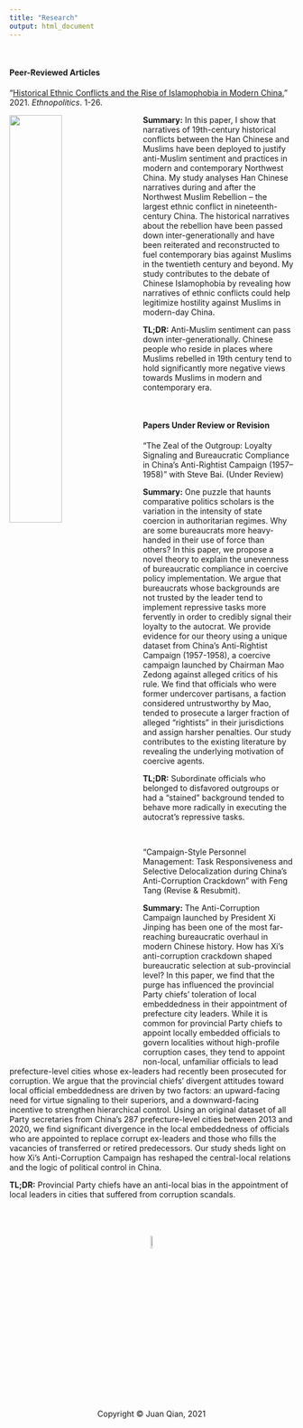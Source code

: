 ```yaml
---
title: "Research"
output: html_document
---
```


<br>

#### Peer-Reviewed Articles

"[Historical Ethnic Conflicts and the Rise of Islamophobia in Modern China.](https://www.tandfonline.com/doi/abs/10.1080/17449057.2021.2001954?journalCode=reno20)" 2021. *Ethnopolitics*. 1-26.

<img src="muslims.jpeg" style="width:43%; margin-right: 20px" align="left">
**Summary:** In this paper, I show that narratives of 19th-century historical conflicts between the Han Chinese and Muslims have been deployed to justify anti-Muslim sentiment and practices in modern and contemporary Northwest China. My study analyses Han Chinese narratives during and after the Northwest Muslim Rebellion -- the largest ethnic conflict in nineteenth-century China. The historical narratives about the rebellion have been passed down inter-generationally and have been reiterated and reconstructed to fuel contemporary bias against Muslims in the twentieth century and beyond. My study contributes to the debate of Chinese Islamophobia by revealing how narratives of ethnic conflicts could help legitimize hostility against Muslims in modern-day China.

**TL;DR:** Anti-Muslim sentiment can pass down inter-generationally. Chinese people who reside in places where Muslims rebelled in 19th century tend to hold significantly more negative views towards Muslims in modern and contemporary era.

<br>

#### Papers Under Review or Revision

"The Zeal of the Outgroup: Loyalty Signaling and Bureaucratic Compliance in China’s Anti-Rightist Campaign (1957–1958)" with Steve Bai. (Under Review)

**Summary:** One puzzle that haunts comparative politics scholars is the variation in the intensity of state coercion in authoritarian regimes. Why are some bureaucrats more heavy-handed in their use of force than others? In this paper, we propose a novel theory to explain the unevenness of bureaucratic compliance in coercive policy implementation. We argue that bureaucrats whose backgrounds are not trusted by the leader tend to implement repressive tasks more fervently in order to credibly signal their loyalty to the autocrat. We provide evidence for our theory using a unique dataset from China's Anti-Rightist Campaign (1957-1958), a coercive campaign launched by Chairman Mao Zedong against alleged critics of his rule. We find that officials who were former undercover partisans, a faction considered untrustworthy by Mao, tended to prosecute a larger fraction of alleged “rightists” in their jurisdictions and assign harsher penalties. Our study contributes to the existing literature by revealing the underlying motivation of coercive agents.

**TL;DR:** Subordinate officials who belonged to disfavored outgroups or had a "stained" background tended to behave more radically in executing the autocrat's repressive tasks.

<br>

"Campaign-Style Personnel Management: Task Responsiveness and Selective Delocalization during China's Anti-Corruption Crackdown" with Feng Tang (Revise & Resubmit).

**Summary:** The Anti-Corruption Campaign launched by President Xi Jinping has been one of the most far-reaching bureaucratic overhaul in modern Chinese history. How has Xi’s anti-corruption crackdown shaped bureaucratic selection at sub-provincial level? In this paper, we find that the purge has influenced the provincial Party chiefs’ toleration of local embeddedness in their appointment of prefecture city leaders. While it is common for provincial Party chiefs to appoint locally embedded officials to govern localities without high-profile corruption cases, they tend to appoint non-local, unfamiliar officials to lead prefecture-level cities whose ex-leaders had recently been prosecuted for corruption. We argue that the provincial chiefs’ divergent attitudes toward local official embeddedness are driven by two factors: an upward-facing need for virtue signaling to their superiors, and a downward-facing incentive to strengthen hierarchical control. Using an original dataset of all Party secretaries from China’s 287 prefecture-level cities between 2013 and 2020, we find significant divergence in the local embeddedness of officials who are appointed to replace corrupt ex-leaders and those who fills the vacancies of transferred or retired predecessors. Our study sheds light on how Xi’s Anti-Corruption Campaign has reshaped the central-local relations and the logic of political control in China.

**TL;DR:** Provincial Party chiefs have an anti-local bias in the appointment of local leaders in cities that suffered from corruption scandals.

<br>
<br>
<br>
<center> <img src="juan_logo.png" style="width:7.5%">
<br>
<center> Copyright © Juan Qian, 2021